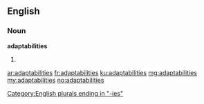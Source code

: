 ==English==

===Noun===
'''adaptabilities'''

# {{plural of|adaptability}}

[[Category:English plurals ending in "-ies"]]

[[ar:adaptabilities]]
[[fr:adaptabilities]]
[[ku:adaptabilities]]
[[mg:adaptabilities]]
[[my:adaptabilities]]
[[no:adaptabilities]]